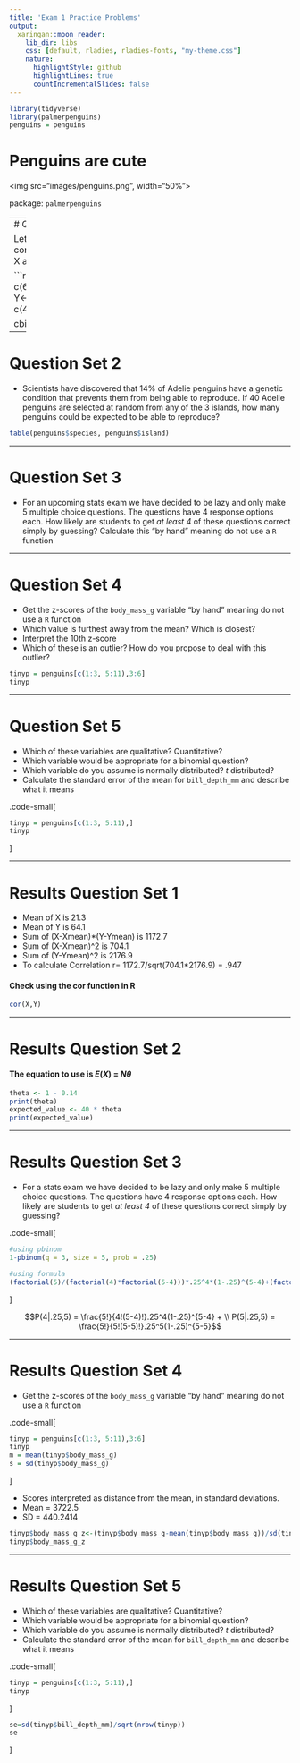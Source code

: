 ---
title: 'Exam 1 Practice Problems'
output:
  xaringan::moon_reader:
    lib_dir: libs
    css: [default, rladies, rladies-fonts, "my-theme.css"]
    nature:
      highlightStyle: github
      highlightLines: true
      countIncrementalSlides: false
---
```{r setup, warning=FALSE, message=FALSE, include = FALSE}
library(tidyverse)
library(palmerpenguins)
penguins = penguins
```


# Penguins are cute

<img src="images/penguins.png", width="50%">

package: `palmerpenguins`

---
# Question Set 1

Let's MANUALLY calculate the correlation between two variables X and Y

```{r, echo=FALSE}
X<-c(6,12,13,17,22,25,27,29,30,32)
Y<-c(45,47,39,58,68,76,75,74,78,81)

cbind(X,Y)
```

---

# Question Set 2

- Scientists have discovered that 14% of Adelie penguins have a genetic condition that prevents them from being able to reproduce. If 40 Adelie penguins are selected at random from any of the 3 islands, how many penguins could be expected to be able to reproduce?

```{r, echo=FALSE}
table(penguins$species, penguins$island)
```

---

# Question Set 3

- For an upcoming stats exam we have decided to be lazy and only make 5 multiple choice questions. The questions have 4 response options each. How likely are students to get *at least 4* of these questions correct simply by guessing? Calculate this "by hand" meaning do not use a `R` function

---

# Question Set 4

- Get the z-scores of the `body_mass_g` variable "by hand" meaning do not use a `R` function
- Which value is furthest away from the mean? Which is closest?
- Interpret the 10th z-score
- Which of these is an outlier? How do you propose to deal with this outlier?

```{r, echo=FALSE}
tinyp = penguins[c(1:3, 5:11),3:6]
tinyp
```

---

# Question Set 5

- Which of these variables are qualitative? Quantitative?
- Which variable would be appropriate for a binomial question?
- Which variable do you assume is normally distributed? $t$ distributed?
- Calculate the standard error of the mean for `bill_depth_mm` and describe what it means

.code-small[
```{r, echo=FALSE}
tinyp = penguins[c(1:3, 5:11),]
tinyp
```
]


---

# Results Question Set 1

- Mean of X is 21.3
- Mean of Y is 64.1
- Sum of (X-Xmean)*(Y-Ymean) is 1172.7
- Sum of (X-Xmean)^2 is 704.1
- Sum of (Y-Ymean)^2 is 2176.9
- To calculate Correlation r= 1172.7/sqrt(704.1*2176.9) = .947

#### Check using the cor function in R
```{r}
cor(X,Y)
```

---

# Results Question Set 2

#### The equation to use is *E*(*X*) = *Nθ*
```{r}
theta <- 1 - 0.14
print(theta)
expected_value <- 40 * theta
print(expected_value)
```

---

# Results Question Set 3

- For a stats exam we have decided to be lazy and only make 5 multiple choice questions. The questions have 4 response options each. How likely are students to get *at least 4* of these questions correct simply by guessing?

.code-small[
```{r}
#using pbinom
1-pbinom(q = 3, size = 5, prob = .25)

#using formula
(factorial(5)/(factorial(4)*factorial(5-4)))*.25^4*(1-.25)^(5-4)+(factorial(5)/(factorial(5) * factorial(5-5)))*.25^5*(1-.25)^(5-5)
```
]


$$P(4|.25,5) = \frac{5!}{4!(5-4)!}.25^4(1-.25)^{5-4} + \\
P(5|.25,5) = \frac{5!}{5!(5-5)!}.25^5(1-.25)^{5-5}$$

---

# Results Question Set 4

- Get the z-scores of the `body_mass_g` variable "by hand" meaning do not use a `R` function

.code-small[
```{r, echo=FALSE}
tinyp = penguins[c(1:3, 5:11),3:6]
tinyp
m = mean(tinyp$body_mass_g)
s = sd(tinyp$body_mass_g)
```
]

- Scores interpreted as distance from the mean, in standard deviations.
- Mean = 3722.5
- SD = 440.2414
```{r, echo=FALSE}
tinyp$body_mass_g_z<-(tinyp$body_mass_g-mean(tinyp$body_mass_g))/sd(tinyp$body_mass_g)
tinyp$body_mass_g_z
```

---

# Results Question Set 5

- Which of these variables are qualitative? Quantitative?
- Which variable would be appropriate for a binomial question?
- Which variable do you assume is normally distributed? $t$ distributed?
- Calculate the standard error of the mean for `bill_depth_mm` and describe what it means

.code-small[
```{r, echo=FALSE}
tinyp = penguins[c(1:3, 5:11),]
tinyp
```
]

```{r}
se=sd(tinyp$bill_depth_mm)/sqrt(nrow(tinyp))
se
```

]

